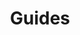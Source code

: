 ---
id: guides
icon: BoxIcon
picture: /images/getting-started.svg
title: Guides
path: '/guides'
color: brightBlue
description:
  Accordions display a list of high-level options that can expand/collapse to
  reveal more information.
priority: 4
---